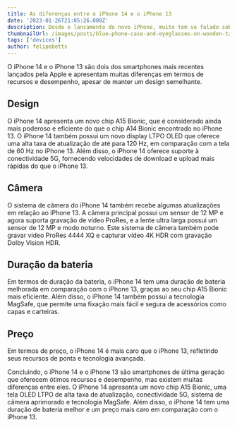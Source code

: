 ```yaml
---
title: As diferenças entre o iPhone 14 e o iPhone 13
date: '2023-01-26T21:05:26.000Z'
description: Desde o lancamento do novo iPhone, muito tem se falado sobre a grande semelhanca com o modelo anterior
thumbnailUrl: /images/posts/blue-phone-case-and-eyeglasses-on-wooden-table/thumbnail.webp
tags: ['devices']
author: felipebetts
---
```


O iPhone 14 e o iPhone 13 são dois dos smartphones mais recentes lançados pela Apple e apresentam muitas diferenças em termos de recursos e desempenho, apesar de manter um design semelhante.

## Design

O iPhone 14 apresenta um novo chip A15 Bionic, que é considerado ainda mais poderoso e eficiente do que o chip A14 Bionic encontrado no iPhone 13. O iPhone 14 também possui um novo display LTPO OLED que oferece uma alta taxa de atualização de até para 120 Hz, em comparação com a tela de 60 Hz no iPhone 13. Além disso, o iPhone 14 oferece suporte à conectividade 5G, fornecendo velocidades de download e upload mais rápidas do que o iPhone 13.

## Câmera

O sistema de câmera do iPhone 14 também recebe algumas atualizações em relação ao iPhone 13. A câmera principal possui um sensor de 12 MP e agora suporta gravação de vídeo ProRes, e a lente ultra larga possui um sensor de 12 MP e modo noturno. Este sistema de câmera também pode gravar vídeo ProRes 4444 XQ e capturar vídeo 4K HDR com gravação Dolby Vision HDR.

## Duração da bateria

Em termos de duração da bateria, o iPhone 14 tem uma duração de bateria melhorada em comparação com o iPhone 13, graças ao seu chip A15 Bionic mais eficiente. Além disso, o iPhone 14 também possui a tecnologia MagSafe, que permite uma fixação mais fácil e segura de acessórios como capas e carteiras.

## Preço

Em termos de preço, o iPhone 14 é mais caro que o iPhone 13, refletindo seus recursos de ponta e tecnologia avançada.

Concluindo, o iPhone 14 e o iPhone 13 são smartphones de última geração que oferecem ótimos recursos e desempenho, mas existem muitas diferenças entre eles. O iPhone 14 apresenta um novo chip A15 Bionic, uma tela OLED LTPO de alta taxa de atualização, conectividade 5G, sistema de câmera aprimorado e tecnologia MagSafe. Além disso, o iPhone 14 tem uma duração de bateria melhor e um preço mais caro em comparação com o iPhone 13.
